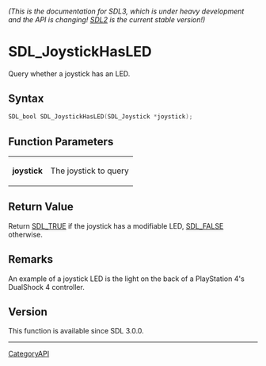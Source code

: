 ====== (This is the documentation for SDL3, which is under heavy development and the API is changing! [https://wiki.libsdl.org/SDL2/ SDL2] is the current stable version!) ======
= SDL_JoystickHasLED =

Query whether a joystick has an LED.

== Syntax ==

<syntaxhighlight lang='c'>
SDL_bool SDL_JoystickHasLED(SDL_Joystick *joystick);
</syntaxhighlight>

== Function Parameters ==

{|
|'''joystick'''
|The joystick to query
|}

== Return Value ==

Return [[SDL_TRUE]] if the joystick has a modifiable LED, [[SDL_FALSE]]
otherwise.

== Remarks ==

An example of a joystick LED is the light on the back of a PlayStation 4's
DualShock 4 controller.

== Version ==

This function is available since SDL 3.0.0.

----
[[CategoryAPI]]


